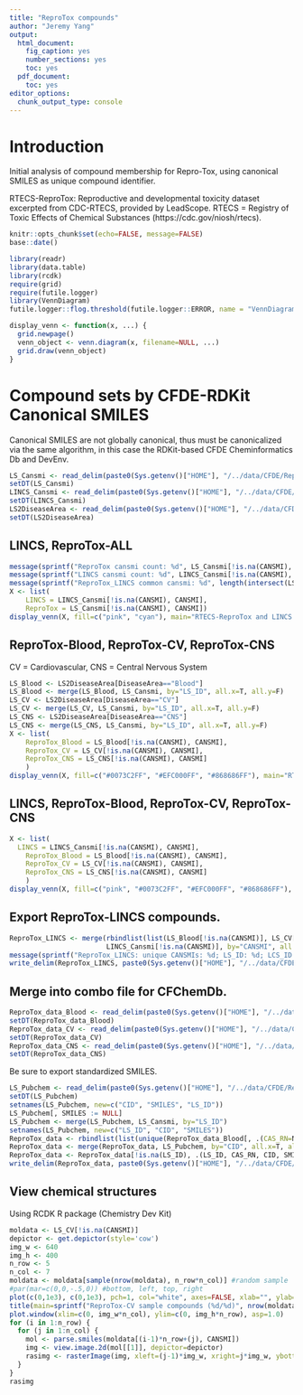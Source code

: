 ```yaml
---
title: "ReproTox compounds"
author: "Jeremy Yang"
output:
  html_document:
    fig_caption: yes
    number_sections: yes
    toc: yes
  pdf_document:
    toc: yes
editor_options:
  chunk_output_type: console
---
```


# Introduction

Initial analysis of compound membership for Repro-Tox, using canonical SMILES as
unique compound identifier.

RTECS-ReproTox: Reproductive and developmental toxicity dataset excerpted from CDC-RTECS, provided by LeadScope.
RTECS = Registry of Toxic Effects of Chemical Substances (https://cdc.gov/niosh/rtecs).

```r
knitr::opts_chunk$set(echo=FALSE, message=FALSE)
base::date() 
```          
             
```r
library(readr)
library(data.table)
library(rcdk)
require(grid)
require(futile.logger)
library(VennDiagram)
futile.logger::flog.threshold(futile.logger::ERROR, name = "VennDiagramLogger") #Avoid annoying logfiles.
```

```r
display_venn <- function(x, ...) {
  grid.newpage()
  venn_object <- venn.diagram(x, filename=NULL, ...)
  grid.draw(venn_object)
}
```

# Compound sets by CFDE-RDKit Canonical SMILES

Canonical SMILES are not globally canonical, thus must be canonicalized via the same algorithm, in this case the RDKit-based CFDE Cheminformatics Db and DevEnv.

```r
LS_Cansmi <- read_delim(paste0(Sys.getenv()["HOME"], "/../data/CFDE/ReproTox/LS_Mapping_std_can.smi"), "\t", col_names=c("CANSMI", "LS_ID"))
setDT(LS_Cansmi)
LINCS_Cansmi <- read_delim(paste0(Sys.getenv()["HOME"], "/../data/CFDE/ReproTox/SM_LINCS_10272021_std_can.smi"), "\t", col_names=c("CANSMI", "LCS_ID"))
setDT(LINCS_Cansmi)
LS2DiseaseArea <- read_delim(paste0(Sys.getenv()["HOME"], "/../data/CFDE/ReproTox/LS_mapping_MSSM.tsv"), "\t", col_names=c("LS_ID", "DiseaseArea"))
setDT(LS2DiseaseArea)
```

## LINCS, ReproTox-ALL

```r
message(sprintf("ReproTox cansmi count: %d", LS_Cansmi[!is.na(CANSMI), uniqueN(CANSMI)]))
message(sprintf("LINCS cansmi count: %d", LINCS_Cansmi[!is.na(CANSMI), uniqueN(CANSMI)]))
message(sprintf("ReproTox_LINCS common cansmi: %d", length(intersect(LS_Cansmi[!is.na(CANSMI), CANSMI], LINCS_Cansmi[!is.na(CANSMI), CANSMI]))))
X <- list(
	LINCS = LINCS_Cansmi[!is.na(CANSMI), CANSMI], 
	ReproTox = LS_Cansmi[!is.na(CANSMI), CANSMI])
display_venn(X, fill=c("pink", "cyan"), main="RTECS-ReproTox and LINCS chemical datasets by CFDE-RDKit-Cansmi")
```

## ReproTox-Blood, ReproTox-CV, ReproTox-CNS

CV = Cardiovascular, CNS = Central Nervous System

```r
LS_Blood <- LS2DiseaseArea[DiseaseArea=="Blood"]
LS_Blood <- merge(LS_Blood, LS_Cansmi, by="LS_ID", all.x=T, all.y=F)
LS_CV <- LS2DiseaseArea[DiseaseArea=="CV"]
LS_CV <- merge(LS_CV, LS_Cansmi, by="LS_ID", all.x=T, all.y=F)
LS_CNS <- LS2DiseaseArea[DiseaseArea=="CNS"]
LS_CNS <- merge(LS_CNS, LS_Cansmi, by="LS_ID", all.x=T, all.y=F)
X <- list(
	ReproTox_Blood = LS_Blood[!is.na(CANSMI), CANSMI],
	ReproTox_CV = LS_CV[!is.na(CANSMI), CANSMI],
	ReproTox_CNS = LS_CNS[!is.na(CANSMI), CANSMI]
	)
display_venn(X, fill=c("#0073C2FF", "#EFC000FF", "#868686FF"), main="RTECS-ReproTox chemical datasets by CFDE-RDKit-Cansmi")
```

## LINCS, ReproTox-Blood, ReproTox-CV, ReproTox-CNS

```r
X <- list(
  LINCS = LINCS_Cansmi[!is.na(CANSMI), CANSMI],
	ReproTox_Blood = LS_Blood[!is.na(CANSMI), CANSMI],
	ReproTox_CV = LS_CV[!is.na(CANSMI), CANSMI],
	ReproTox_CNS = LS_CNS[!is.na(CANSMI), CANSMI]
	)
display_venn(X, fill=c("pink", "#0073C2FF", "#EFC000FF", "#868686FF"), main="LINCS and RTECS-ReproTox chemical datasets by CFDE-RDKit-Cansmi")
```

## Export ReproTox-LINCS compounds.

```r
ReproTox_LINCS <- merge(rbindlist(list(LS_Blood[!is.na(CANSMI)], LS_CV[!is.na(CANSMI)], LS_CNS[!is.na(CANSMI)])), 
                        LINCS_Cansmi[!is.na(CANSMI)], by="CANSMI", all.x=F, all.y=F)
message(sprintf("ReproTox_LINCS: unique CANSMIs: %d; LS_ID: %d; LCS_ID: %d", ReproTox_LINCS[, uniqueN(CANSMI)], ReproTox_LINCS[, uniqueN(LS_ID)], ReproTox_LINCS[, uniqueN(LCS_ID)]))
write_delim(ReproTox_LINCS, paste0(Sys.getenv()["HOME"], "/../data/CFDE/ReproTox/ReproTox_LINCS_export.tsv"), delim="\t")
```

## Merge into combo file for CFChemDb.


```r
ReproTox_data_Blood <- read_delim(paste0(Sys.getenv()["HOME"], "/../data/CFDE/ReproTox/ReproTox_data-Blood_PubChem_cas2cid.tsv"), "\t", col_types = cols(.default = col_character()))
setDT(ReproTox_data_Blood)
ReproTox_data_CV <- read_delim(paste0(Sys.getenv()["HOME"], "/../data/CFDE/ReproTox/ReproTox_data-CV_PubChem_cas2cid.tsv"), "\t", col_types = cols(.default = col_character()))
setDT(ReproTox_data_CV)
ReproTox_data_CNS <- read_delim(paste0(Sys.getenv()["HOME"], "/../data/CFDE/ReproTox/ReproTox_data-CNS_PubChem_cas2cid.tsv"), "\t", col_types = cols(.default = col_character()))
setDT(ReproTox_data_CNS)
```

Be sure to export standardized SMILES.

```r
LS_Pubchem <- read_delim(paste0(Sys.getenv()["HOME"], "/../data/CFDE/ReproTox/LS_Mapping_PubChem.tsv"), "\t", col_types = cols(.default = col_character()))
setDT(LS_Pubchem)
setnames(LS_Pubchem, new=c("CID", "SMILES", "LS_ID"))
LS_Pubchem[, SMILES := NULL]
LS_Pubchem <- merge(LS_Pubchem, LS_Cansmi, by="LS_ID")
setnames(LS_Pubchem, new=c("LS_ID", "CID", "SMILES"))
ReproTox_data <- rbindlist(list(unique(ReproTox_data_Blood[, .(CAS_RN=Name, CID=CID, TERM="Blood")]), unique(ReproTox_data_CNS[, .(CAS_RN=Name, CID=CID, TERM="CNS")]), unique(ReproTox_data_CV[, .(CAS_RN=Name, CID=CID, TERM="CV")])))
ReproTox_data <- merge(ReproTox_data, LS_Pubchem, by="CID", all.x=T, all.y=F)
ReproTox_data <- ReproTox_data[!is.na(LS_ID), .(LS_ID, CAS_RN, CID, SMILES, TERM)]
write_delim(ReproTox_data, paste0(Sys.getenv()["HOME"], "/../data/CFDE/ReproTox/ReproTox_export.tsv"), delim="\t")
```

## View chemical structures

Using RCDK R package (Chemistry Dev Kit)

```r
moldata <- LS_CV[!is.na(CANSMI)]
depictor <- get.depictor(style='cow')
img_w <- 640
img_h <- 400
n_row <- 5
n_col <- 7
moldata <- moldata[sample(nrow(moldata), n_row*n_col)] #random sample
#par(mar=c(0,0,-.5,0)) #bottom, left, top, right
plot(c(0,1e3), c(0,1e3), pch=1, col="white", axes=FALSE, xlab="", ylab="")
title(main=sprintf("ReproTox-CV sample compounds (%d/%d)", nrow(moldata), nrow(LS_CV[!is.na(CANSMI)])), line = -3, sub="Depicted with RCDK", cex.main=2)
plot.window(xlim=c(0, img_w*n_col), ylim=c(0, img_h*n_row), asp=1.0)
for (i in 1:n_row) {
  for (j in 1:n_col) {
    mol <- parse.smiles(moldata[(i-1)*n_row+(j), CANSMI])
    img <- view.image.2d(mol[[1]], depictor=depictor)
    rasimg <- rasterImage(img, xleft=(j-1)*img_w, xright=j*img_w, ybottom=(i-2)*img_h, ytop=(i-1)*img_h)
  }
}
rasimg
```
